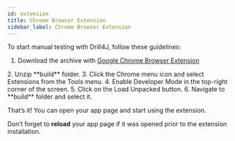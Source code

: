 ```yaml
---
id: extension
title: Chrome Browser Extension
sidebar_label: Chrome Browser Extension
---
```


To start manual testing with Drill4J, follow these guidelines:
1. Download the archive with <a href='https://github.com/Drill4J/browser-extension/releases/tag/v0.3.29' target="_black">
    Google Chrome Browser Extension
<ExternalLinkIcon/>
</a> 
2. Unzip **build** folder.
3. Click the Chrome menu icon and select Extensions from the Tools menu.
4. Enable Developer Mode in the top-right corner of the screen.
5. Click on the Load Unpacked button.
6. Navigate to **build** folder and select it.

That’s it! You can open your app page and start using the extension.
<AdditionalInformation className="space-y-2">

Don’t forget to **reload** your app page if it was opened prior to the extension installation.
</AdditionalInformation>

